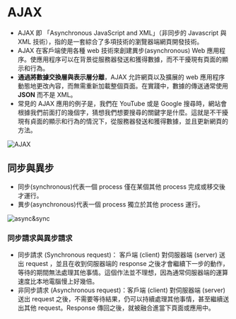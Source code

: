# AJAX

- AJAX 即 「Asynchronous JavaScript and XML」（非同步的 Javascript 與 XML 技術），指的是一套綜合了多項技術的瀏覽器端網頁開發技術。
- AJAX 在客戶端使用各種 web 技術來創建異步(asynchronous) Web 應用程序。使應用程序可以在背景從服務器發送和獲得數據，而不干擾現有頁面的顯示和行為。
- **通過將數據交換層與表示層分離**，AJAX 允許網頁以及擴展的 web 應用程序動態地更改內容，而無需重新加載整個頁面。在實踐中，數據的傳送通常使用 **JSON** 而不是 XML。
- 常見的 AJAX 應用的例子是，我們在 YouTube 或是 Google 搜尋時，網站會根據我們前面打的幾個字，猜想我們想要搜尋的關鍵字是什麼。這就是不干擾現有貞面的顯示和行為的情況下，從服務器發送和獲得數據，並且更新網頁的方法。

![AJAX](/ajax.jpg)

## 同步與異步

- 同步(synchronous)代表一個 process 僅在某個其他 process 完成或移交後才運行。
- 異步(asynchronous)代表一個 process 獨立於其他 process 運行。

![async&sync](/async&sync.jpg)

### 同步請求與異步請求

- 同步請求 (Synchronous request)： 客戶端 (client) 對伺服器端 (server) 送出 request ，並且在收到伺服器端的 response 之後才會繼續下一步的動作，等待的期間無法處理其他事情。這個作法並不理想，因為通常伺服器端的運算速度比本地電腦慢上好幾倍。
- 非同步請求 (Asynchronous request)：客戶端 (client) 對伺服器端 (server) 送出 request 之後，不需要等待結果，仍可以持續處理其他事情，甚至繼續送出其他 request。Response 傳回之後，就被融合進當下頁面或應用中。
